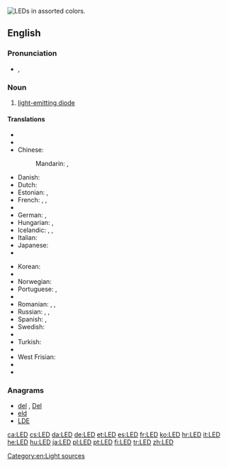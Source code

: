 {{wikipedia}}
[[Image:LEDs.jpg|thumb|right|LEDs in assorted colors.]]
{{also|led}}
==English==

===Pronunciation===
* {{IPA|/ɛl.iː.ˈdiː/}}, {{X-SAMPA|/eL.i:."di/}}

===Noun===
{{en-noun}}

# [[light-emitting diode]]

====Translations====
{{trans-top|light-emitting diode}}
* {{trreq|Armenian}}
* {{trreq|Burmese}}
* Chinese:
*: {{trreq|Cantonese}}
*: Mandarin: {{t|cmn|發光二極管|sc=Hani}}, {{t|cmn|发光二极管|tr=fāguāng èrjíguǎn|sc=Hani}}
* Danish: {{t-|da|lysdiode|c}}
* Dutch: {{t+|nl|led|m}}
* Estonian: {{t+|et|valgusdiood}}, {{t+|et|LED}}
* French: {{t+|fr|diode électroluminescente|f}}, {{t+|fr|DEL|f}}, {{t+|fr|LED|f}}
* {{trreq|Georgian}}
* German: {{t+|de|LED|f}}, {{t+|de|Leuchtdiode|f}}
* Hungarian: {{t+|hu|LED}}, {{t-|hu|fénykibocsátó dióda}}
* Icelandic: {{t-|is|ljósdíóða|f}}, {{t-|is|ljóstvistur|m}}, {{t-|is|ljóstvískaut|n}}
* Italian: {{t+|it|LED|m}}
* Japanese: {{t-|ja|発光ダイオード|tr=hakkō daiōdo|sc=Jpan}}
* {{trreq|Khmer}}
{{trans-mid}}
* Korean: {{t-|ko|발광 다이오드|tr=balgwang daiodeu|sc=Kore}}
* {{trreq|Lao}}
* Norwegian: {{t-|no|lysdiode|c}}
* Portuguese: {{t+|pt|LED|m}}, {{t-|pt|díodo emissor de luz|m}}
* {{trreq|Punjabi}}
* Romanian: {{t-|ro|diodă luminoasă|f}}, {{t-|ro|LED|n}}, {{t-|ro|diodă emitentă de lumină|f}}
* Russian: {{t-|ru|СД|m|tr=SD|sc=Cyrl}}, {{t-|ru|СИД|m|tr=SID|sc=Cyrl}}, {{t+|ru|светодиод|m|tr=svetodiód|sc=Cyrl}}
* Spanish: {{t-|es|diodo luminoso|m}}, {{t+|es|led|m}}
* Swedish: {{t+|sv|lysdiod|c}}
* {{trreq|Thai}}
* Turkish: {{t+|tr|ışık yayan ikizuç}}
* {{trreq|Vietnamese}}
* West Frisian: {{t-|fy|dioade-lampke|n}}
* {{trreq|Yoruba}}
* {{trreq|Zhuang}}
{{trans-bottom}}

===Anagrams===
* [[del#English|del]] , [[Del#English|Del]]
* [[eld#English|eld]]
* [[LDE#English|LDE]]

[[Category:en:Light sources]]

[[ca:LED]]
[[cs:LED]]
[[da:LED]]
[[de:LED]]
[[et:LED]]
[[es:LED]]
[[fr:LED]]
[[ko:LED]]
[[hr:LED]]
[[it:LED]]
[[he:LED]]
[[hu:LED]]
[[ja:LED]]
[[pl:LED]]
[[pt:LED]]
[[fi:LED]]
[[tr:LED]]
[[zh:LED]]